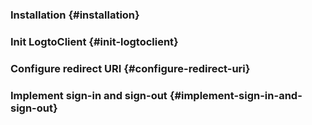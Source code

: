 

<GuideTip />

### Installation \{#installation}

<Installation />

### Init LogtoClient \{#init-logtoclient}

<InitLogtoClient />

### Configure redirect URI \{#configure-redirect-uri}

<ConfigureRedirectUri
  figureSrc="/img/assets/android-redirect-uri.png"
  redirectUri="io.logto.android://io.logto.sample/callback"
/>

### Implement sign-in and sign-out \{#implement-sign-in-and-sign-out}

<ImplementSignInAndSignOut />

<Checkpoint />
